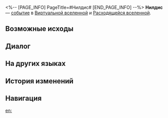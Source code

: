 <%-- [PAGE_INFO]
PageTitle=#Нилдис#
[END_PAGE_INFO] --%>
{{Дополнить}}
{{ВВ Событие Инфобокс
|id                 = 13502
|Название           = 
|Изображение        = Событие ВВ По умолчанию.png
|Испытание_в_вв     = Неизвестно
|Испытание_в_рое    = Неизвестно
|Испытание_в_зиш    = Неизвестно
|Испытание_в_рв     = Неизвестно
|Испытание_в_облнеп = Неизвестно
|Требования         = 
|Пред               = 
|След               = 
|Упоминания         = 
|Порядок            = 089
|Порядок_рв         = 031
}}
'''Нилдис''' — [[Расходящаяся вселенная/События|событие]] в [[Виртуальная вселенная|Виртуальной вселенной]] и [[Расходящаяся вселенная|Расходящейся вселенной]].

==Возможные исходы==
{{Возможные исходы
|Выбор_1 = Вспомнить прошлый игровой опыт
|Путь_1   = Память
|Режимы_1  = рой

|Шанс_1_1 = 70%

|Шанс_1_2 = 25%

|Выбор_1_2_1 = Вспомнить прошлый игровой опыт
|Путь_1_2_1   = Память

|Шанс_1_2_1_1 = 70%

|Шанс_1_2_1_2 = 5%

|Выбор_1_2_1_2_1 = Вспомнить прошлый игровой опыт
|Путь_1_2_1_2_1   = Память

|Шанс_1_2_1_2_1_1 = 70%

|Выбор_1_2_1_2_2 = Ха-ха, перевернуть игровой стол!
|Результат_1_2_1_2_2 = Вступить в битву и получить за победу две попытки перевернуть карты.
|Путь_1_2_1_2_2   = Радость

|Выбор_1_2_1_2_3 = Открыть карты

|Шанс_1_2_1_2_3_1 = 60%/80%/100%

|Шанс_1_2_1_2_3_2 = 33%/17%/0%

|Шанс_1_2_1_2_3_3 = 7%/3%/0%

|Выбор_1_2_1_2_4 = Уйти
|Результат_1_2_1_2_4 = Управление рисками - это очень важно.

|Выбор_1_2_2 = Ха-ха, перевернуть игровой стол!
|Результат_1_2_2 = Вступить в битву и получить за победу две попытки перевернуть карты.
|Путь_1_2_2   = Радость

|Выбор_1_2_3 = Открыть карты

|Шанс_1_2_3_1 = 60%/80%/100%

|Шанс_1_2_3_2 = 33%/17%/0%

|Шанс_1_2_3_3 = 7%/3%/0%

|Выбор_1_2_3_3_1 = Вспомнить прошлый игровой опыт
|Путь_1_2_3_3_1   = Память

|Шанс_1_2_3_3_1_1 = 70%

|Шанс_1_2_3_3_1_2 = 5%

|Выбор_1_2_3_3_2 = Ха-ха, перевернуть игровой стол!
|Результат_1_2_3_3_2 = Вступить в битву и получить за победу две попытки перевернуть карты.
|Путь_1_2_3_3_2   = Радость

|Выбор_1_2_3_3_3 = Открыть карты

|Шанс_1_2_3_3_3_1 = 60%/80%/100%

|Шанс_1_2_3_3_3_2 = 33%/17%/0%

|Выбор_1_2_3_3_4 = Уйти
|Результат_1_2_3_3_4 = Управление рисками - это очень важно.

|Выбор_1_2_4 = Уйти
|Результат_1_2_4 = Управление рисками - это очень важно.

|Шанс_1_3 = 5%

|Выбор_1_3_1 = Вспомнить прошлый игровой опыт
|Путь_1_3_1   = Память

|Шанс_1_3_1_1 = 70%

|Шанс_1_3_1_2 = 25%

|Выбор_1_3_1_2_1 = Вспомнить прошлый игровой опыт
|Путь_1_3_1_2_1   = Память

|Шанс_1_3_1_2_1_1 = 70%

|Выбор_1_3_1_2_2 = Ха-ха, перевернуть игровой стол!
|Результат_1_3_1_2_2 = Вступить в битву и получить за победу две попытки перевернуть карты.
|Путь_1_3_1_2_2   = Радость

|Выбор_1_3_1_2_3 = Открыть карты

|Шанс_1_3_1_2_3_1 = 60%/80%/100%

|Шанс_1_3_1_2_3_2 = 33%/17%/0%

|Шанс_1_3_1_2_3_3 = 7%/3%/0%

|Выбор_1_3_1_2_4 = Уйти
|Результат_1_3_1_2_4 = Управление рисками - это очень важно.

|Выбор_1_3_2 = Ха-ха, перевернуть игровой стол!
|Результат_1_3_2 = Вступить в битву и получить за победу две попытки перевернуть карты.
|Путь_1_3_2   = Радость

|Выбор_1_3_3 = Открыть карты

|Шанс_1_3_3_1 = 60%/80%/100%

|Шанс_1_3_3_2 = 33%/17%/0%

|Выбор_1_3_3_2_1 = Вспомнить прошлый игровой опыт
|Путь_1_3_3_2_1   = Память

|Шанс_1_3_3_2_1_1 = 70%

|Шанс_1_3_3_2_1_2 = 25%

|Выбор_1_3_3_2_2 = Ха-ха, перевернуть игровой стол!
|Результат_1_3_3_2_2 = Вступить в битву и получить за победу две попытки перевернуть карты.
|Путь_1_3_3_2_2   = Радость

|Выбор_1_3_3_2_3 = Открыть карты

|Шанс_1_3_3_2_3_1 = 60%/80%/100%

|Шанс_1_3_3_2_3_2 = 7%/3%/0%

|Выбор_1_3_3_2_4 = Уйти
|Результат_1_3_3_2_4 = Управление рисками - это очень важно.

|Шанс_1_3_3_3 = 7%/3%/0%

|Выбор_1_3_4 = Уйти
|Результат_1_3_4 = Управление рисками - это очень важно.

|Выбор_2 = Ха-ха, перевернуть игровой стол!
|Результат_2 = Вступить в битву и получить за победу две попытки перевернуть карты.
|Путь_2   = Радость
|Режимы_2  = рой

|Выбор_3 = Открыть карты
|Режимы_3  = вв,зиш,облнеп,рой

|Шанс_3_1 = 60%/80%/100%

|Шанс_3_2 = 33%/17%/0%

|Выбор_3_2_1 = Вспомнить прошлый игровой опыт
|Путь_3_2_1   = Память

|Шанс_3_2_1_1 = 70%

|Шанс_3_2_1_2 = 25%

|Шанс_3_2_1_3 = 5%

|Выбор_3_2_1_3_1 = Вспомнить прошлый игровой опыт
|Путь_3_2_1_3_1   = Память

|Шанс_3_2_1_3_1_1 = 70%

|Шанс_3_2_1_3_1_2 = 25%

|Выбор_3_2_1_3_2 = Ха-ха, перевернуть игровой стол!
|Результат_3_2_1_3_2 = Вступить в битву и получить за победу две попытки перевернуть карты.
|Путь_3_2_1_3_2   = Радость

|Выбор_3_2_1_3_3 = Открыть карты

|Шанс_3_2_1_3_3_1 = 60%/80%/100%

|Шанс_3_2_1_3_3_2 = 7%/3%/0%

|Выбор_3_2_1_3_4 = Уйти
|Результат_3_2_1_3_4 = Управление рисками - это очень важно.

|Выбор_3_2_2 = Ха-ха, перевернуть игровой стол!
|Результат_3_2_2 = Вступить в битву и получить за победу две попытки перевернуть карты.
|Путь_3_2_2   = Радость

|Выбор_3_2_3 = Открыть карты

|Шанс_3_2_3_1 = 60%/80%/100%

|Шанс_3_2_3_2 = 7%/3%/0%

|Выбор_3_2_3_2_1 = Вспомнить прошлый игровой опыт
|Путь_3_2_3_2_1   = Память

|Шанс_3_2_3_2_1_1 = 70%

|Шанс_3_2_3_2_1_2 = 25%

|Шанс_3_2_3_2_1_3 = 5%

|Выбор_3_2_3_2_2 = Ха-ха, перевернуть игровой стол!
|Результат_3_2_3_2_2 = Вступить в битву и получить за победу две попытки перевернуть карты.
|Путь_3_2_3_2_2   = Радость

|Выбор_3_2_3_2_3 = Открыть карты

|Шанс_3_2_3_2_3_1 = 60%/80%/100%

|Выбор_3_2_3_2_4 = Уйти
|Результат_3_2_3_2_4 = Управление рисками - это очень важно.

|Выбор_3_2_4 = Уйти
|Результат_3_2_4 = Управление рисками - это очень важно.

|Шанс_3_3 = 7%/3%/0%

|Выбор_3_3_1 = Вспомнить прошлый игровой опыт
|Путь_3_3_1   = Память

|Шанс_3_3_1_1 = 70%

|Шанс_3_3_1_2 = 25%

|Выбор_3_3_1_2_1 = Вспомнить прошлый игровой опыт
|Путь_3_3_1_2_1   = Память

|Шанс_3_3_1_2_1_1 = 70%

|Шанс_3_3_1_2_1_2 = 5%

|Выбор_3_3_1_2_2 = Ха-ха, перевернуть игровой стол!
|Результат_3_3_1_2_2 = Вступить в битву и получить за победу две попытки перевернуть карты.
|Путь_3_3_1_2_2   = Радость

|Выбор_3_3_1_2_3 = Открыть карты

|Шанс_3_3_1_2_3_1 = 60%/80%/100%

|Шанс_3_3_1_2_3_2 = 33%/17%/0%

|Выбор_3_3_1_2_4 = Уйти
|Результат_3_3_1_2_4 = Управление рисками - это очень важно.

|Шанс_3_3_1_3 = 5%

|Выбор_3_3_2 = Ха-ха, перевернуть игровой стол!
|Результат_3_3_2 = Вступить в битву и получить за победу две попытки перевернуть карты.
|Путь_3_3_2   = Радость

|Выбор_3_3_3 = Открыть карты

|Шанс_3_3_3_1 = 60%/80%/100%

|Шанс_3_3_3_2 = 33%/17%/0%

|Выбор_3_3_3_2_1 = Вспомнить прошлый игровой опыт
|Путь_3_3_3_2_1   = Память

|Шанс_3_3_3_2_1_1 = 70%

|Шанс_3_3_3_2_1_2 = 25%

|Шанс_3_3_3_2_1_3 = 5%

|Выбор_3_3_3_2_2 = Ха-ха, перевернуть игровой стол!
|Результат_3_3_3_2_2 = Вступить в битву и получить за победу две попытки перевернуть карты.
|Путь_3_3_3_2_2   = Радость

|Выбор_3_3_3_2_3 = Открыть карты

|Шанс_3_3_3_2_3_1 = 60%/80%/100%

|Выбор_3_3_3_2_4 = Уйти
|Результат_3_3_3_2_4 = Управление рисками - это очень важно.

|Выбор_3_3_4 = Уйти
|Результат_3_3_4 = Управление рисками - это очень важно.

|Выбор_4 = Открыть карты
|Результат_4 = Получить диковину за каждую победу и вступить в бой в случае поражения. После победы можно получить диковину 2-3★. Текущая частота поражений составляет не&nbsp;число%.
|Режимы_4  = рв

|Выбор_5 = Уйти
|Результат_5 = Управление рисками - это очень важно.
}}

==Диалог==
{{Диалог Начало}}
:{{tx}}
{{Диалог Конец}}

==На других языках==
{{На других языках
|en   = Nildis
|zhs  = 尼尔迪斯牌
|zht  = 尼爾迪斯牌
|ja   = ニールディスカード
|ko   = 닐디스
|es   = Nildis
|fr   = Nildis
|ru   = Нилдис
|th   = Nildis
|vi   = Nildis
|de   = Nildis
|id   = Nildis
|pt   = Nildis
}}

==История изменений==
{{История изменений|3.5}}

==Навигация==
{{События ВВ Навбокс}}

[[en:]]